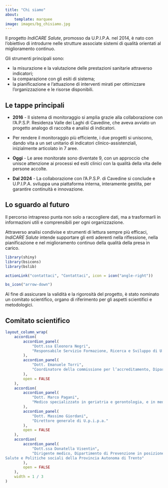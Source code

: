 ```yaml
---
title: "Chi siamo"
about:
    template: marquee
image: images/bg_chisiamo.jpg
---
```


Il progetto *IndiCARE Salute*, promosso da U.P.I.P.A. nel 2014, è nato con l’obiettivo di introdurre nelle strutture associate sistemi di qualità orientati al miglioramento continuo.\

Gli strumenti principali sono:

-   la misurazione e la valutazione delle prestazioni sanitarie attraverso indicatori;
-   la comparazione con gli esiti di sistema;
-   la pianificazione e l’attuazione di interventi mirati per ottimizzare l’organizzazione e le risorse disponibili.

## Le tappe principali

-   **2016** - Il sistema di monitoraggio si amplia grazie alla collaborazione con l'A.P.S.P. Residenza Valle dei Laghi di Cavedine, che aveva avviato un progetto analogo di raccolta e analisi di indicatori.

-   Per rendere il monitoraggio più efficiente, i due progetti si uniscono, dando vita a un set unitario di indicatori clinico-assistenziali, inizialmente articolato in 7 aree.

-   **Oggi** - Le aree monitorate sono diventate 9, con un approccio che unisce attenzione ai processi ed esiti clinici con la qualità della vita delle persone accolte.

-   **Dal 2024** - La collaborazione con l'A.P.S.P. di Cavedine si conclude e U.P.I.P.A. sviluppa una piattaforma interna, interamente gestita, per garantire continuità e innovazione.

## Lo sguardo al futuro

Il percorso intrapreso punta non solo a raccogliere dati, ma a trasformarli in informazioni utili e comprensibili per ogni organizzazione.\

Attraverso analisi condivise e strumenti di lettura sempre più efficaci, *IndiCARE Salute* intende supportare gli enti aderenti nella riflessione, nella pianificazione e nel miglioramento continuo della qualità della presa in carico.

```r
library(shiny)
library(bsicons)
library(bslib)
```

```r

actionLink("contattaci", "Contattaci", icon = icon("angle-right"))
```

::: text-center
```r
bs_icon("arrow-down")
```

Al fine di assicurare la validità e la rigorosità del progetto, è stato nominato un comitato scientifico, organo di riferimento per gli aspetti scientifici e metodologici.

## Comitato scientifico

```r

layout_column_wrap(
    accordion(
        accordion_panel(
            "Dott.ssa Eleonora Negri",
            "Responsabile Servizio Formazione, Ricerca e Sviluppo di U.p.i.p.a."
        ),
        accordion_panel(
            "Dott. Emanuele Torri",
            "Coordinatore della commissione per l’accreditamento, Dipartimento lavoro e welfare - Assessorato alla Salute e Politiche Sociali - Provincia Autonoma di Trento."
        ),
        open = FALSE
    ),
    accordion(
        accordion_panel(
            "Dott. Marco Pagani",
            "Medico specializzato in geriatria e gerontologia, e in medicina fisica e riabilitazione, geriatra per l’Istituto clinico Humanitas di Rozzano."
        ),
        accordion_panel(
            "Dott. Massimo Giordani",
            "Direttore generale di U.p.i.p.a."
        ),
        open = FALSE
    ),
    accordion(
        accordion_panel(
            "Dott.ssa Donatella Visentin",
            "Dirigente medico, Dipartimento di Prevenzione in posizione di comando presso il Dipartimento
Salute e Politiche sociali della Provincia Autonoma di Trento"
        ),
        open = FALSE
    ),
    width = 1 / 3
)
```
:::